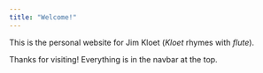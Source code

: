 ```yaml
---
title: "Welcome!"
---
```


This is the personal website for Jim Kloet (*Kloet* rhymes with *flute*).

Thanks for visiting! Everything is in the navbar at the top.
